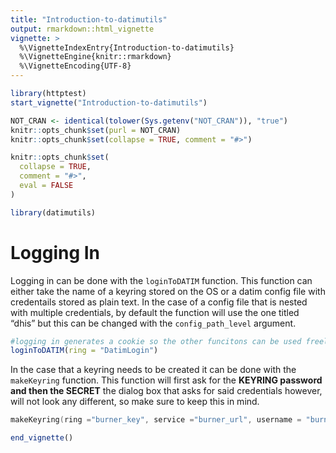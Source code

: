```yaml
---
title: "Introduction-to-datimutils"
output: rmarkdown::html_vignette
vignette: >
  %\VignetteIndexEntry{Introduction-to-datimutils}
  %\VignetteEngine{knitr::rmarkdown}
  %\VignetteEncoding{UTF-8}
---
```


```r
library(httptest)
start_vignette("Introduction-to-datimutils")
```

```r
NOT_CRAN <- identical(tolower(Sys.getenv("NOT_CRAN")), "true")
knitr::opts_chunk$set(purl = NOT_CRAN)
knitr::opts_chunk$set(collapse = TRUE, comment = "#>")
```

```r
knitr::opts_chunk$set(
  collapse = TRUE,
  comment = "#>",
  eval = FALSE
)
```

```r
library(datimutils)
```
# Logging In
Logging in can be done with the `loginToDATIM` function. This function can either take the name of a keyring stored on the OS or a datim config file with credentails stored as plain text. In the case of a config file that is nested with multiple credentials, by default the function will use the one titled "dhis" but this can be changed with the `config_path_level` argument.  
```r
#logging in generates a cookie so the other funcitons can be used freely without credentials
loginToDATIM(ring = "DatimLogin")
```
In the case that a keyring needs to be created it can be done with the `makeKeyring` function. This function will first ask for the **KEYRING password and then the SECRET** the dialog box that asks for said credentials however, will not look any different, so make sure to keep this in mind.
```c
makeKeyring(ring ="burner_key", service ="burner_url", username = "burner_name") 
```



```r
end_vignette()
```
